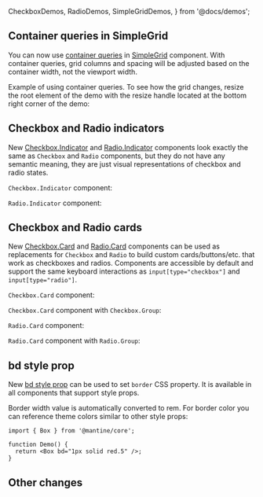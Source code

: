   CheckboxDemos,
  RadioDemos,
  SimpleGridDemos,
} from '@docs/demos';


## Container queries in SimpleGrid

You can now use [container queries](https://developer.mozilla.org/en-US/docs/Web/CSS/CSS_containment/Container_queries)
in [SimpleGrid](/core/simple-grid) component. With container queries, grid columns and spacing
will be adjusted based on the container width, not the viewport width.

Example of using container queries. To see how the grid changes, resize the root element
of the demo with the resize handle located at the bottom right corner of the demo:

<Demo data={SimpleGridDemos.container} />

## Checkbox and Radio indicators

New [Checkbox.Indicator](/core/checkbox/#checkboxindicator) and [Radio.Indicator](/core/radio/#radioindicator)
components look exactly the same as `Checkbox` and `Radio` components, but they do not
have any semantic meaning, they are just visual representations of checkbox and radio states.

`Checkbox.Indicator` component:

<Demo data={CheckboxDemos.indicator} />

`Radio.Indicator` component:

<Demo data={RadioDemos.indicator} />

## Checkbox and Radio cards

New [Checkbox.Card](/core/checkbox/#checkboxcard-component) and [Radio.Card](/core/radio/#radiocard-component)
components can be used as replacements for `Checkbox` and `Radio` to build custom cards/buttons/etc.
that work as checkboxes and radios. Components are accessible by default and support the same
keyboard interactions as `input[type="checkbox"]` and `input[type="radio"]`.

`Checkbox.Card` component:

<Demo data={CheckboxDemos.card} />

`Checkbox.Card` component with `Checkbox.Group`:

<Demo data={CheckboxDemos.cardGroup} />

`Radio.Card` component:

<Demo data={RadioDemos.card} />

`Radio.Card` component with `Radio.Group`:

<Demo data={RadioDemos.cardGroup} />

## bd style prop

New [bd style prop](/styles/style-props/) can be used to set `border` CSS property.
It is available in all components that support style props.

Border width value is automatically converted to rem. For border color you can reference
theme colors similar to other style props:

```tsx
import { Box } from '@mantine/core';

function Demo() {
  return <Box bd="1px solid red.5" />;
}
```

## Other changes
